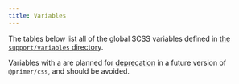 ```yaml
---
title: Variables
---
```



The tables below list all of the global SCSS variables defined in [the `support/variables` directory](https://github.com/primer/css/tree/master/src/support/variables).

Variables with a <DeprecationIcon /> are planned for [deprecation](../tools/deprecations) in a future version of `@primer/css`, and should be avoided.

<Variables />
